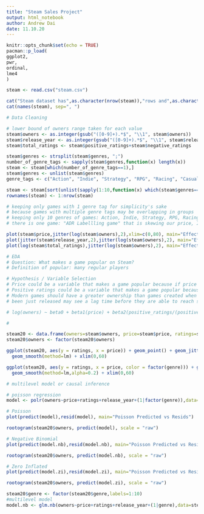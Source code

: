 ```yaml
---
title: "Steam Sales Project"
output: html_notebook
author: Andrew Dai
date: 11.10.20
---
```


```r
knitr::opts_chunk$set(echo = TRUE)
pacman::p_load(
ggplot2,
pwr,
ordinal,
lme4
)
```

```r

steam <- read.csv("steam.csv")

cat("Steam dataset has",as.character(nrow(steam)),"rows and",as.character(ncol(steam)),"columns:","\n")
cat(names(steam), sep=", ")

# Data Cleaning

# lower bound of owners range taken for each value
steam$owners <- as.integer(gsub("([0-9]+).*$", "\\1", steam$owners))
steam$release_year <- as.integer(gsub("([0-9]+).*$", "\\1", steam$release_date))
steam$total_ratings <- steam$positive_ratings+steam$negative_ratings

steam$genres <- strsplit(steam$genres, ";")
number_of_genre_tags <- sapply(steam$genres,function(x) length(x))
steam <- steam[which(number_of_genre_tags==1),]
steam$genres <- unlist(steam$genres)
genre_tags <- c("Action", "Indie", "Strategy", "RPG", "Racing", "Casual", "Adventure", "Sports", "Simulation", "Free to Play")

steam <- steam[sort(unlist(sapply(1:10,function(x) which(steam$genres==genre_tags[x])))),]
rownames(steam) <- 1:nrow(steam)

# keeping only games with 1 genre tag for simplicity's sake
# because games with multiple genre tags may be overlapping in groups
# keeping only 10 genres of games: Action, Indie, Strategy, RPG, Racing, Casual, Adventure, Sports, Simulation and Free to Play
# there is one game: "ADR Labellling game" that is skewing our price, I will remove it because it's inclusion is not valuable to our analysis

plot(steam$price,jitter(log(steam$owners),2),xlim=c(0,80), main="Effect of price on log(owners)")
plot(jitter(steam$release_year,2),jitter(log(steam$owners),2), main="Effect of release year on log(owners)")
plot(log(steam$total_ratings),jitter(log(steam$owners),2), main="Effect of total ratings on log(owners)", ylab="log(owners)", xlab="")

```

```r
# EDA
# Question: What makes a game popular on Steam?
# Definition of popular: many regular players

# Hypothesis / Variable Selection
# Price could be a variable that makes a game popular because if price is lower or free, it allows more people to afford the game.
# Positive ratings could be a variable that makes a game popular because it advertises the game to new players.
# Modern games should have a greater ownership than games created when Steam was first launched. However, games that have
# been just released may see a lag time before they are able to reach stable levels of ownership.

# log(owners) ~ beta0 + beta1(price) + beta2(positive_ratings/(positive_ratings+negative_ratings)) + beta3(release_year)

#

steam20 <- data.frame(owners=steam$owners, price=steam$price, ratings=steam$positive_ratings/(steam$positive_ratings+steam$negative_ratings), release_year=steam$release_year, genre=steam$genres)
steam20$owners <- factor(steam20$owners)

```

```r
ggplot(steam20, aes(y = ratings, x = price)) + geom_point() + geom_jitter() + 
  geom_smooth(method=lm) + xlim(0,60)

ggplot(steam20, aes(y = ratings, x = price, color = factor(genre))) + geom_point() + geom_jitter() + 
  geom_smooth(method=lm,alpha=0.2) + xlim(0,60)


```

```r

# multilevel model or causal inference

# poisson regression
model <- polr(owners~price+ratings+release_year+(1|factor(genre)),data=steam20)

```

```r
# Poisson
plot(predict(model),resid(model), main="Poisson Predicted vs Resids")

rootogram(steam20$owners, predict(model), scale = "raw")

# Negative Binomial 
plot(predict(model.nb),resid(model.nb), main="Poisson Predicted vs Resids")

rootogram(steam20$owners, predict(model.nb), scale = "raw")

# Zero Inflated
plot(predict(model.zi),resid(model.zi), main="Poisson Predicted vs Resids")

rootogram(steam20$owners, predict(model.zi), scale = "raw")

```

```r

steam20$genre <- factor(steam20$genre,labels=1:10)
#multilevel model
model.nb <- glm.nb(owners~price+ratings+release_year+(1|genre),data=steam20)

```


